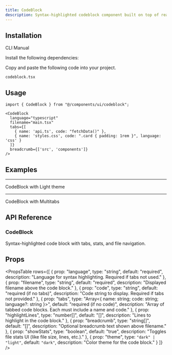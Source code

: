 ```yaml
---
title: CodeBlock
description: Syntax-highlighted codeblock component built on top of react-syntax-highlighter.
---
```


<ComponentPreview
  name="codeblock-demo"
  className=""
  description=""
/>

## Installation

<Tabs defaultValue="cli" className="w-full">
  <TabsList>
    <TabsTrigger value="cli">CLI</TabsTrigger>
    <TabsTrigger value="manual">Manual</TabsTrigger>
  </TabsList>
  <TabsContent value="cli">
    <PkgOptions name="codeblock" />
  </TabsContent>
  <TabsContent value="manual">
    <Steps>

<Step>Install the following dependencies:</Step>
<DepsOptions name="react-syntax-highlighter @types/react-syntax-highlighter" />

<Step>Copy and paste the following code into your project.</Step>
<p>
  <code>codeblock.tsx</code>
</p>
<ComponentSource name="codeblock" />

</Steps>
  </TabsContent>
</Tabs>

## Usage

```tsx
import { CodeBlock } from "@/components/ui/codeblock";
```

```tsx
<CodeBlock
  language="typescript"
  filename="main.tsx"
  tabs={[
    { name: 'api.ts', code: "fetchData()" },
    { name: 'styles.css', code: ".card { padding: 1rem }", language: 'css' }
  ]}
  breadcrumb={['src', 'components']}
/>
```

## Examples

---

<Step>CodeBlock with Light theme</Step>

<ComponentPreview
  name="codeblocklight"
  className=""
  description=""
/>

---

<Step>CodeBlock with Multitabs</Step>

<ComponentPreview
  name="codeblockmultitab"
  className=""
  description=""
/>


## API Reference

### CodeBlock

Syntax-highlighted code block with tabs, stats, and file navigation.

## Props
  
<PropsTable
  rows={[
    {
      prop: "language",
      type: "string",
      default: "required",
      description: "Language for syntax highlighting. Required if tabs not used."
    },
    {
      prop: "filename",
      type: "string",
      default: "required",
      description: "Displayed filename above the code block."
    },
    {
      prop: "code",
      type: "string",
      default: "required (if no tabs)",
      description: "Code string to display. Required if tabs not provided."
    },
    {
      prop: "tabs",
      type: "Array<{ name: string; code: string; language?: string }>",
      default: "required (if no code)",
      description: "Array of tabbed code blocks. Each must include a name and code."
    },
    {
      prop: "highlightLines",
      type: "number[]",
      default: "[]",
      description: "Lines to highlight in the code block."
    },
    {
      prop: "breadcrumb",
      type: "string[]",
      default: "[]",
      description: "Optional breadcrumb text shown above filename."
    },
    {
      prop: "showStats",
      type: "boolean",
      default: "true",
      description: "Toggles file stats UI (like file size, lines, etc.)."
    },
    {
      prop: "theme",
      type: `"dark" | "light"`,
      default: `"dark"`,
      description: "Color theme for the code block."
    }
  ]}
/>

